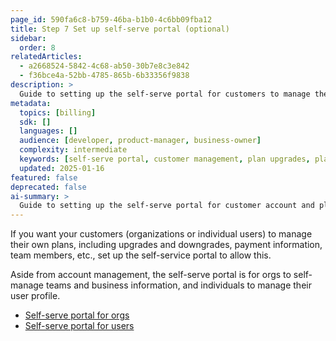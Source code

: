 ```yaml
---
page_id: 590fa6c8-b759-46ba-b1b0-4c6bb09fba12
title: Step 7 Set up self-serve portal (optional)
sidebar:
  order: 8
relatedArticles:
  - a2668524-5842-4c68-ab50-30b7e8c3e842
  - f36bce4a-52bb-4785-865b-6b33356f9838
description: >
  Guide to setting up the self-serve portal for customers to manage their own plans, payment information, and account details.
metadata:
  topics: [billing]
  sdk: []
  languages: []
  audience: [developer, product-manager, business-owner]
  complexity: intermediate
  keywords: [self-serve portal, customer management, plan upgrades, plan downgrades, payment management, account management]
  updated: 2025-01-16
featured: false
deprecated: false
ai-summary: >
  Guide to setting up the self-serve portal for customer account and plan management.
---
```


If you want your customers (organizations or individual users) to manage their own plans, including upgrades and downgrades, payment information, team members, etc., set up the self-service portal to allow this. 

Aside from account management, the self-serve portal is for orgs to self-manage teams and business information, and individuals to manage their user profile.

- [Self-serve portal for orgs](/build/set-up-options/self-serve-portal-for-orgs/)
- [Self-serve portal for users](/build/set-up-options/self-serve-portal-for-users/)

